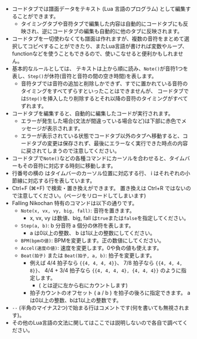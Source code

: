 
- コードタブでは譜面データをテキスト (Lua 言語のプログラム) として編集することができます。
  - タイミングタブや音符タブで編集した内容は自動的にコードタブにも反映され、逆にコードタブの編集も自動的に他のタブに反映されます。
- コードタブを一切使わなくても譜面は作れますが、複数の音符をまとめて選択してコピペすることができたり、またLua言語が書ければ変数やループ、functionなどを使うこともできるので、使いこなせると便利かもしれません。
- 基本的なルールとしては、 テキストは上から順に読み、`Note()`が音符1つを表し、`Step()`が休符(音符と音符の間の空き時間)を表します。
  - 音符タブでは音符の追加と削除しかできず、すでに置かれている音符のタイミングをすべてずらすといったことはできませんが、
  コードタブでは`Step()`を挿入したり削除するとそれ以降の音符のタイミングがすべてずれます。
- コードタブを編集すると、自動的に編集したコードが実行されます。
  - エラーが発生した場合(文法が間違っている場合など)は下部に赤色でメッセージが表示されます。
  - エラーが表示されている状態でコードタブ以外のタブへ移動すると、コードタブの変更は保存されず、最後にエラーなく実行できた時点の内容に戻されてしまうので注意してください。
- コードタブで`Note()`などの各種コマンドにカーソルを合わせると、タイムバーもその音符に対応する時刻に移動します。
- 行番号の横の <CautionIcon /> はタイムバーのカーソル位置に対応する行、
<span className="text-sm align-middle">i</span> はそれぞれの小節線に対応する行を表しています。
- Ctrl+F (⌘+F) で検索・置き換えができます。
置き換えは Ctrl+R ではないので注意してください。(ページをリロードしてしまいます)
- Falling Nikochan 特有のコマンドは以下の通りです。
  - `Note(x, vx, vy, big, fall)`: 音符を置きます。
    - x, vx, vy は数値、big, fall は`true`または`false`を指定してください。
  - `Step(a, b)`: b 分音符 a 個分の休符を表します。 
    - a は0以上の整数、 b は1以上の整数にしてください。
  - `BPM(bpmの値)`: BPMを変更します。正の数値にしてください。
  - `Accel(速度の値)`: 速度を変更します。0や負の値も使えます。
  - `Beat(拍子)` または `Beat(拍子, a, b)`: 拍子を変更します。
    - 例えば 4/4 拍子なら `{{4, 4, 4, 4}}`、
    7/8 拍子なら `{{4, 4, 4, 8}}`、
    4/4 + 3/4 拍子なら `{{4, 4, 4, 4}, {4, 4, 4}}`
    のように指定します。
      - (<BeatSlime size={4} /> とは逆に左から右にカウントします)
    - 拍子カウントのオフセット ( a / b ) を拍子の後ろに指定できます。
    aは0以上の整数、bは1以上の整数です。
- `--` (半角のマイナス2つ)で始まる行はコメントです(何を書いても無視されます)。
- その他のLua言語の文法に関してはここでは説明しないので各自で調べてください。
